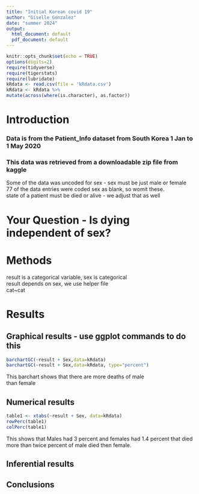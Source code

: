 ```yaml
---
title: "Initial Korean covid 19"
author: "Giselle Gonzalez"
date: "summer 2024"
output:
  html_document: default
  pdf_document: default
---
```


```r
knitr::opts_chunk$set(echo = TRUE)
options(digits=2)
require(tidyverse)
require(tigerstats)
require(lubridate)
kRdata <- read.csv(file = 'kRdata.csv')
kRdata <- kRdata %>%
mutate(across(where(is.character), as.factor))

```

# Introduction



### Data is from the Patient_Info dataset from South   Korea 1 Jan to 1 May 2020  
### This data was retrieved from a downloadable zip file from kaggle  
 
Some of the data was uncoded for sex - sex must be just male or female  
77 of the data entries were coded sex  as blank, so womit these.  
state of a patient must be died or alive - we adjust that as well     
  
# Your Question - Is dying independent of sex?  


# Methods  

result is a categorical variable, sex is categorical  
result depends on sex, we use helper file  
cat~cat  

# Results  







## Graphical results - use ggplot commands to do this    
```r
barchartGC(~result + Sex,data=kRdata)
barchartGC(~result + Sex,data=kRdata, type="percent")

```


This barchart shows that there are more deaths of male  
than female  

## Numerical results  

```r
table1 <- xtabs(~result + Sex, data=kRdata)
rowPerc(table1)
colPerc(table1)
```
 This shows that Males had 3 percent and females had 1.4 percent that died   
 more than twice percent of male died then female.




## Inferential results   




## Conclusions


